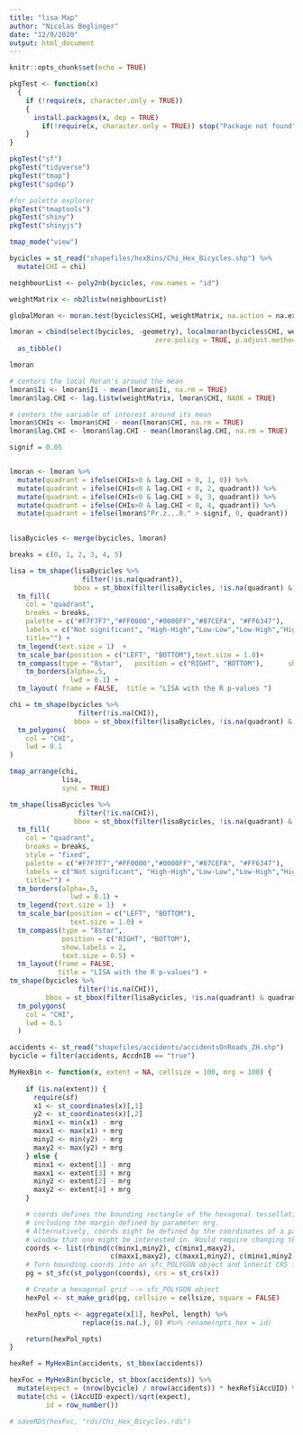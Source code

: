 ```yaml
---
title: "lisa Map"
author: "Nicolas Beglinger"
date: "12/9/2020"
output: html_document
---
```


```r
knitr::opts_chunk$set(echo = TRUE)
```

```r
pkgTest <- function(x) 
  {
    if (!require(x, character.only = TRUE))
    {
      install.packages(x, dep = TRUE)
        if(!require(x, character.only = TRUE)) stop("Package not found")
    }
}

pkgTest("sf")
pkgTest("tidyverse")
pkgTest("tmap")
pkgTest("spdep")

#for palette explorer
pkgTest("tmaptools")
pkgTest("shiny")
pkgTest("shinyjs")

tmap_mode("view")
```


```r
bycicles = st_read("shapefiles/hexBins/Chi_Hex_Bicycles.shp") %>%
  mutate(CHI = chi)
```


```r
neighbourList <- poly2nb(bycicles, row.names = "id")

weightMatrix <- nb2listw(neighbourList)
```

```r
globalMoran <- moran.test(bycicles$CHI, weightMatrix, na.action = na.exclude, zero.policy = TRUE)
```

```r
lmoran = cbind(select(bycicles, -geometry), localmoran(bycicles$CHI, weightMatrix, na.action = na.exclude, 
                                    zero.policy = TRUE, p.adjust.method="none", adjust.x=TRUE)) %>%
  as_tibble()

lmoran

# centers the local Moran's around the mean
lmoran$Ii <- lmoran$Ii - mean(lmoran$Ii, na.rm = TRUE) 
lmoran$lag.CHI <- lag.listw(weightMatrix, lmoran$CHI, NAOK = TRUE)

# centers the variable of interest around its mean
lmoran$CHIs <- lmoran$CHI - mean(lmoran$CHI, na.rm = TRUE) 
lmoran$lag.CHI <- lmoran$lag.CHI - mean(lmoran$lag.CHI, na.rm = TRUE) 

signif = 0.05


lmoran <- lmoran %>% 
  mutate(quadrant = ifelse(CHIs>0 & lag.CHI > 0, 1, 0)) %>% 
  mutate(quadrant = ifelse(CHIs<0 & lag.CHI < 0, 2, quadrant)) %>% 
  mutate(quadrant = ifelse(CHIs<0 & lag.CHI > 0, 3, quadrant)) %>% 
  mutate(quadrant = ifelse(CHIs>0 & lag.CHI < 0, 4, quadrant)) %>%   
  mutate(quadrant = ifelse(lmoran$"Pr.z...0." > signif, 0, quadrant))

  
lisaBycicles <- merge(bycicles, lmoran)
```


```r
breaks = c(0, 1, 2, 3, 4, 5)

lisa = tm_shape(lisaBycicles %>%
                  filter(!is.na(quadrant)),
                bbox = st_bbox(filter(lisaBycicles, !is.na(quadrant) & quadrant != 0))) + 
  tm_fill(
    col = "quadrant", 
    breaks = breaks, 
    palette = c("#F7F7F7","#FF0000","#0000FF","#87CEFA", "#FF6347"), 
    labels = c("Not significant", "High-High","Low-Low","Low-High","High-Low"), 
    title="") +
  tm_legend(text.size = 1)  +
  tm_scale_bar(position = c("LEFT", "BOTTOM"),text.size = 1.0)+
  tm_compass(type = "8star",   position = c("RIGHT", "BOTTOM"),      show.labels = 2,   text.size = 0.5) +
    tm_borders(alpha=.5,
               lwd = 0.1) +
  tm_layout( frame = FALSE,  title = "LISA with the R p-values ")

chi = tm_shape(bycicles %>%
                 filter(!is.na(CHI)),
                bbox = st_bbox(filter(lisaBycicles, !is.na(quadrant) & quadrant != 0))) +
  tm_polygons(
    col = "CHI",
    lwd = 0.1
)

tmap_arrange(chi,
             lisa,
             sync = TRUE)
```


```r
tm_shape(lisaBycicles %>%
                 filter(!is.na(CHI)),
                bbox = st_bbox(filter(lisaBycicles, !is.na(quadrant) & quadrant != 0))) + 
  tm_fill(
    col = "quadrant", 
    breaks = breaks, 
    style = "fixed",
    palette = c("#F7F7F7","#FF0000","#0000FF","#87CEFA", "#FF6347"), 
    labels = c("Not significant", "High-High","Low-Low","Low-High","High-Low"), 
    title="") +
  tm_borders(alpha=.5,
               lwd = 0.1) +
  tm_legend(text.size = 1)  +
  tm_scale_bar(position = c("LEFT", "BOTTOM"),
               text.size = 1.0) +
  tm_compass(type = "8star",
             position = c("RIGHT", "BOTTOM"),
             show.labels = 2,
             text.size = 0.5) +
  tm_layout(frame = FALSE,  
            title = "LISA with the R p-values") +
tm_shape(bycicles %>%
                 filter(!is.na(CHI)),
         bbox = st_bbox(filter(lisaBycicles, !is.na(quadrant) & quadrant != 0))) +
  tm_polygons(
    col = "CHI",
    lwd = 0.1
  )


```


```r
accidents <- st_read("shapefiles/accidents/accidentsOnRoads_ZH.shp")
bycicle = filter(accidents, AccdnIB == "true")

MyHexBin <- function(x, extent = NA, cellsize = 100, mrg = 100) {
    
    if (is.na(extent)) {
      require(sf)
      x1 <- st_coordinates(x)[,1]
      y2 <- st_coordinates(x)[,2]
      minx1 <- min(x1) - mrg
      maxx1 <- max(x1) + mrg
      miny2 <- min(y2) - mrg
      maxy2 <- max(y2) + mrg
    } else {
      minx1 <- extent[1] - mrg
      maxx1 <- extent[3] + mrg
      miny2 <- extent[2] - mrg
      maxy2 <- extent[4] + mrg
    }

    # coords defines the bounding rectangle of the hexagonal tessellation,
    # including the margin defined by parameter mrg.
    # Alternatively, coords might be defined by the coordinates of a particular 
    # window that one might be interested in. Would require changing this code.
    coords <- list(rbind(c(minx1,miny2), c(minx1,maxy2),
                         c(maxx1,maxy2), c(maxx1,miny2), c(minx1,miny2)))
    # Turn bounding coords into an sfc_POLYGON object and inherit CRS from x
    pg = st_sfc(st_polygon(coords), crs = st_crs(x))

    # Create a hexagonal grid --> sfc_POLYGON object
    hexPol <- st_make_grid(pg, cellsize = cellsize, square = FALSE)

    hexPol_npts <- aggregate(x[1], hexPol, length) %>%
                  replace(is.na(.), 0) #%>% rename(npts_hex = id)

    return(hexPol_npts)
}
```


```r
hexRef = MyHexBin(accidents, st_bbox(accidents))

hexFoc = MyHexBin(bycicle, st_bbox(accidents)) %>%
  mutate(expect = (nrow(bycicle) / nrow(accidents)) * hexRef$ïAccUID) %>%
  mutate(chi = (ïAccUID-expect)/sqrt(expect),
         id = row_number())

# saveRDS(hexFoc, "rds/Chi_Hex_Bicycles.rds")
```






